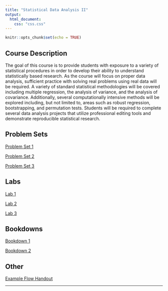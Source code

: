 ```yaml
---
title: "Statistical Data Analysis II"
output:
  html_document:
    css: "css.css"
---
```


```r
knitr::opts_chunk$set(echo = TRUE)
```

## Course Description

The goal of this course is to provide students with exposure to a variety of statistical procedures in order to develop their ability to understand statistically based research. As the course will focus on proper data analysis, sufficient practice with solving real problems using real data will be required. A variety of standard statistical methodologies will be covered including multiple regression, the analysis of variance, and the analysis of covariance. Additionally, several computationally intensive methods will be explored including, but not limited to, areas such as robust regression, bootstrapping, and permutation tests. Students will be required to complete several data analysis projects that utilize professional editing tools and demonstrate reproducible statistical research.


## Problem Sets

[Problem Set 1](https://stt3851-fall2021.github.io/ps-01-AlexPettis/PS01_source.html)

[Problem Set 2](https://stt3851-fall2021.github.io/ps-02-AlexPettis/PS02_source.html)

[Problem Set 3](https://stt3851-fall2021.github.io/ps-02-AlexPettis/PS02_source.html)

## Labs

[Lab 1](https://stt3851-fall2021.github.io/lab-1-AlexPettis/Lab1.html)

[Lab 2](https://stt3851-fall2021.github.io/lab-2-AlexPettis/WritingAssignment.html)

[Lab 3](https://stt3851-fall2021.github.io/lab-2-AlexPettis/WritingAssignment.html)

## Bookdowns

[Bookdown 1](https://stt3851-fall2021.github.io/bookdown-1-AlexPettis/)

[Bookdown 2](https://stt3851-fall2021.github.io/bookdown-2-AlexPettis/)

## Other


[Example Flow Handout](https://mathr.math.appstate.edu/s/58f8b329c273f825b26e0/files/STT3851/example-flow-handout-AlexPettis/ExampleFlow.html)

__________
